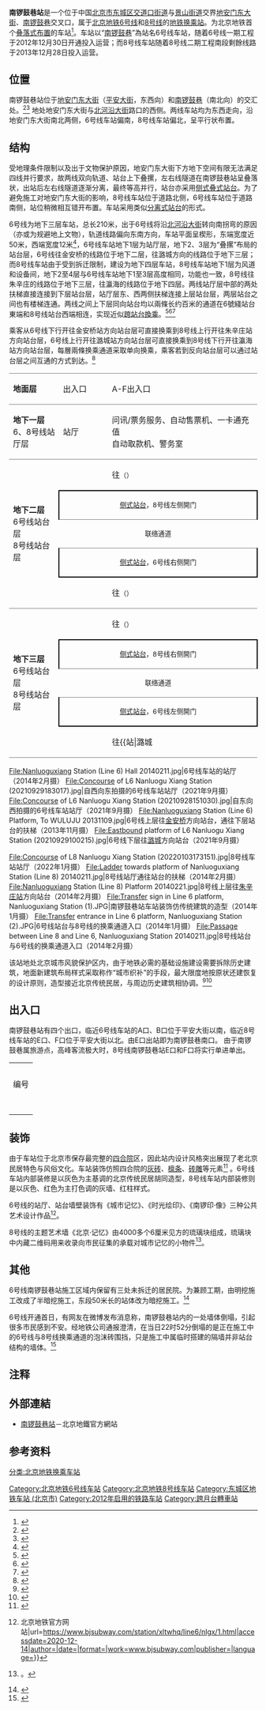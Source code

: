 {{NoteTA |G1=Railway}}
{{Infobox station
|name = 南锣鼓巷
|eng_name = Nanluogu Xiang<ref>{{cite web |title=JPG格式线路图下载 |url=https://www.bjsubway.com/jpg.html |website=北京地铁 |accessdate=2020-12-30 |archive-date=2021-01-02 |archive-url=https://web.archive.org/web/20210102164451/https://www.bjsubway.com/jpg.html |dead-url=no }}</ref>
|livery = 
|linecolour = {{北京地铁颜色|6}}
|linecolour2 = {{北京地铁颜色|8}}
|image = Westbound platform of L6 Nanluogu Xiang Station (20210928150935).jpg
|caption = 南锣鼓巷站6号线上层（往金安桥方向）站台<br />[[File:Southbound_platform_of_L8_Nanluogu_Xiang_Station_(20220103173020).jpg|300px]]<br />8号线下层往[[瀛海站|瀛海站]]方向站台
|other_name = 
|country = {{PRC}}
|borough = [[北京市|北京市]][[东城区_(北京市)|东城区]][[交道口街道|交道口街道]]与[[景山街道_(北京市)|景山街道]]交界
|address = [[地安门东大街|地安门东大街]]、[[南锣鼓巷|南锣鼓巷]]交叉口
|coordinates = {{coord|39|55|55.35|N|116|23|48.84|E|type:railwaystation|display=inline,title}}
|elevation = 
|operator = [[北京市地铁运营有限公司|北京市地铁运营有限公司]]
|lines = {{北京地铁线路名|6|SL}}<br />{{北京地铁线路名|8|SL}}
|distance = 
|platform = {{北京地铁线路名|6|S}}、{{北京地铁线路名|8|S}}：共用4座[[侧式叠式站台|叠落侧式站台]]
|tracks = 各2条
|bus_routes = 
|bus_stands = 
|connections = 公交站：锣鼓巷、东黄城根北口
|structure = 地下车站
|hall = 整体式站厅
|depth = 
|levels = 
|interchange = [[换乘站#跨月台轉乘|跨站台換乘]]、通道换乘
|exits = 4個
|elevator = 
|escalator = 
|architect = 
|architectural_style = 
|colour = {{北京地铁线路名|6|S}}：灰色<br />{{北京地铁线路名|8|S}}：灰色、红色
|type = 
|status = 运营中
|code = 
|zone = 
|classification = 
|website = 
|built = 
|opened = {{北京地铁线路名|6|S}}：2012年12月30日<br />{{北京地铁线路名|8|S}}：2013年12月28日
|pass_year = 
|passengers = 
|pass_system = 
|pass_rank = 
|mpassengers = 
|trains = 
|station_hours = 
|hours = 
|first = {{collapsible list
 |title = 　
 |
{{北京地铁线路名|6|S}}
:往{{北京地铁起讫站|6|L}}：05:27
:往{{北京地铁起讫站|6|R}}：05:43<br />
{{北京地铁线路名|8|S}}
:往{{北京地铁起讫站|8|R}}：05:13
:往{{北京地铁起讫站|8|L}}：05:29
}}
|last = {{collapsible list
 |title = 　
 |
{{北京地铁线路名|6|S}}
:往{{北京地铁起讫站|6|L}}：23:39
:往{{北京地铁起讫站|6|R}}：23:00
:往{{站|草房}}：00:11<br />
{{北京地铁线路名|8|S}}
:往{{北京地铁起讫站|8|R}}：23:24
:往{{北京地铁起讫站|8|L}}：23:44
}}
|adjacent = {{adjacent stations|system=北京地铁
|line1=6|left1=北海北|right1=东四|note-left1=1.349km|note-mid1=距离[[金安桥站|金安桥]]21.048km|note-right1=1.937km
|line2=8|left2=什刹海|right2=中国美术馆|note-left2=0.902km|note-mid2=距离[[朱辛庄站|朱辛庄]]26.107km|note-right2=1.437km}}
|other_services = 
|route_map = {{Routemap|inline=yes|map=
B3层! !
{{rmr|Licon=L|{{stl|北京地铁|什剎海}}}}，8号线! !utSTRgq\utSTRq+BSe\utSTRq+BSe\utSTRgq
\\\
{{rmr|Licon=L|{{stl|北京地铁|北海北}}}}，6号线! !utSTRgq\utSTRq+BSa\utSTRq+BSa\utSTRgq
~~ ~~B4层
utSTRfq\utSTRq+BSe\utSTRq+BSe\utSTRfq~~ ~~{{rmr|Licon=R|{{stl|北京地铁|中国美术馆}}}}，8号线
\\\
utSTRfq\utSTRq+BSa\utSTRq+BSa\utSTRfq~~ ~~{{rmr|Licon=R|{{stl|北京地铁|东四}}}}，6号线
}}
}}

'''南锣鼓巷站'''是一个位于中国[[北京市|北京市]][[东城区_(北京市)|东城区]][[交道口街道|交道口街道]]与[[景山街道_(北京市)|景山街道]]交界[[地安门东大街|地安门东大街]]、[[南锣鼓巷|南锣鼓巷]]交叉口，属于[[北京地铁|北京地铁]][[北京地铁6号线|6号线]]和[[北京地铁8号线|8号线]]的[[地铁车站|地铁]][[换乘站|换乘站]]。为北京地铁首个[[侧式叠式站台|叠落式布置]]的车站<ref>{{cite news|url=http://www.bjnews.com.cn/news/2010/10/14/75505.html|title=地铁南锣鼓巷站将“叠落”运行|work=新京报|date=2010-10-14|accessdate=2014-01-09|archive-date=2013-11-12|archive-url=https://web.archive.org/web/20131112210613/http://www.bjnews.com.cn/news/2010/10/14/75505.html|dead-url=no}}</ref>。车站以“[[南锣鼓巷|南锣鼓巷]]”為站名6号线车站，随着6号线一期工程于2012年12月30日开通投入运营；而8号线车站随着8号线二期工程南段剩餘线路于2013年12月28日投入运营。

== 位置 ==
南锣鼓巷站位于[[地安门东大街|地安门东大街]]（[[平安大街|平安大街]]，东西向）和[[南锣鼓巷|南锣鼓巷]]（南北向）的交汇处。<ref>{{cite web|url=http://www.bjghw.gov.cn/web/static/articles/catalog_14300/2010-01-19/article_ff808081262b02de01262c2fa1a90005/ff808081262b02de01262c2fa1a90005.html|title=轨道交通6号线一期工程规划方案公告|publisher=[[北京市规划委员会|北京市规划委员会]]|date=2010-01-14|accessdate=2010-04-03|deadurl=yes|archiveurl=https://web.archive.org/web/20100408065020/http://www.bjghw.gov.cn/web/static/articles/catalog_14300/2010-01-19/article_ff808081262b02de01262c2fa1a90005/ff808081262b02de01262c2fa1a90005.html|archivedate=2010-04-08}}</ref><ref>{{cite web|url=http://www.bjghw.gov.cn/web/static/articles/catalog_14300/2009-10-19/article_ff80808123fa497b0124528b720f000a/ff80808123fa497b0124528b720f000a.html|title=地铁8号线二期规划方案公告|publisher=[[北京市规划委员会|北京市规划委员会]]|date=2009-10-14|accessdate=2010-04-03|deadurl=yes|archiveurl=https://web.archive.org/web/20100327013929/http://www.bjghw.gov.cn/web/static/articles/catalog_14300/2009-10-19/article_ff80808123fa497b0124528b720f000a/ff80808123fa497b0124528b720f000a.html|archivedate=2010-03-27}}</ref> 地处地安门东大街与[[北河沿大街|北河沿大街]]路口的西侧。两线车站均为东西走向，沿地安门东大街南北两侧，6号线车站偏南，8号线车站偏北，呈平行状布置{{noteTag|8号线在地安门路口由南北走向向东拐弯，与6号线并行，从西向东行至南锣鼓巷站，出站后两条线路分别沿北河沿大街、美术馆后街向南拐弯，因此，两条线路在南锣鼓巷站呈平行状态。}}。

== 结构 ==
受地理条件限制以及出于文物保护原因{{noteTag|南锣鼓巷站址受西端地安门东大街南侧的基督教宽街教堂和北侧的[[东不压桥|东不压桥]]遗址制约。}}，地安门东大街下方地下空间有限无法满足四线并行要求，故两线双向轨道、站台上下叠摞，左右线隧道在南锣鼓巷站呈叠落状，出站后左右线隧道逐渐分离，最终等高并行，站台亦采用[[侧式叠式站台|侧式叠式站台]]。为了避免施工对地安门东大街的影响，8号线车站位于道路北侧，6号线车站位于道路南侧，站位稍微相互错开布置。车站采用类似[[分离式站台|分离式站台]]的形式。

6号线为地下三层车站，总长210米，出于6号线将沿[[北河沿大街|北河沿大街]]转向南拐弯的原因（亦或为规避地上文物），轨道线路偏向东南方向，车站平面呈楔形，东端宽度近50米，西端宽度12米<ref>{{cite news|url=http://www.fawan.com/Article/bs/jd/2012/05/16/141817156035.html|title=南锣鼓巷将增地铁换乘站|work=法制晚报|date=2012-05-16|accessdate=2014-01-09|archive-url=https://web.archive.org/web/20131112153958/http://www.fawan.com/Article/bs/jd/2012/05/16/141817156035.html|archive-date=2013-11-12|dead-url=yes}}</ref>，6号线车站地下1层为站厅层，地下2、3层为“叠摞”布局的站台层，6号线往金安桥的线路位于地下二层，往潞城方向的线路位于地下三层；而8号线车站由于受到拆迁限制，建设为地下四层车站，8号线车站地下1层为风道和设备间，地下2至4层与6号线车站地下1至3层高度相同，功能也一致，8号线往朱辛庄的线路位于地下三层，往瀛海的线路位于地下四层。两线站厅层中部的两处扶梯直接连接到下层站台层，站厅层东、西两侧扶梯连接上层站台层，两层站台之间也有楼梯连通。两线之间上下层同向站台均以兩條长约百米的通道在6號綫站台東端和8号线站台西端相连，实现近似[[跨月台換乘|跨站台換乘]]。<ref>{{cite journal|author=任云|title=地铁8号线二期工程车站建筑功能分析|journal=现代城市轨道交通|year=2011|issue=1}}</ref><ref>{{cite journal|author=曹宗豪|title=北京地铁6号线换乘车站设计特色|journal=都市快轨交通|year=2013|volume=26|issue=1}}</ref><ref>{{cite news|url=http://roll.sohu.com/20120516/n343274687.shtml|title=6号线南锣鼓巷站主体完工 明年换8号线不必爬楼梯|date=2012-05-16|accessdate=2012-05-16|archive-date=2013-01-28|archive-url=https://web.archive.org/web/20130128001451/http://roll.sohu.com/20120516/n343274687.shtml|dead-url=no}}</ref> 

乘客从6号线下行开往金安桥站方向站台层可直接换乘到8号线上行开往朱辛庄站方向站台层，6号线上行开往潞城站方向站台层可直接换乘到8号线下行开往瀛海站方向站台层，每層兩條换乘通道采取单向换乘，乘客若到反向站台层可以通过站台层之间互通的方式到达。<ref>{{cite news|url=http://www.takefoto.cn/?action-viewnews-itemid-57931|title=北京地铁8号线南锣鼓巷站首班车5点半|work=北京晚报|date=2013-12-26|accessdate=2014-01-10|archive-date=2014-01-10|archive-url=https://web.archive.org/web/20140110093730/http://www.takefoto.cn/?action-viewnews-itemid-57931|dead-url=no}}</ref>

{|cellspacing=0 cellpadding=3
|style="border-bottom:solid 1px gray;border-top:solid 1px gray;" width=100|'''地面层'''
|style="border-top:solid 1px gray;border-bottom:solid 1px gray;" width=100|出入口
|style="border-top:solid 1px gray;border-bottom:solid 1px gray;" width=350|A-F出入口
|-
|style="border-bottom:solid 1px gray;"|'''地下一层'''<br />6、8号线站厅层
|style="border-bottom:solid 1px gray;"|站厅
|style="border-bottom:solid 1px gray;"|问讯/票务服务、自动售票机、一卡通充值<br/>自动取款机、警务室
|-
|style="border-bottom:solid 1px gray;" rowspan=5|'''地下二层'''<br />6号线站台层<br />8号线站台层
|{{arrow|L}}
|{{北京地铁线路名|8|c}}往{{站|朱辛庄}}<small>（{{站|什刹海}}）</small>
|-
|style="border-top:solid 2px black;border-right:solid 2px black;border-left:solid 2px black;border-bottom:solid 1px gray;text-align:center;" colspan=2|<small>[[侧式站台|侧式站台]]，8号线左侧開门</small>
|-
|style="text-align:center;" colspan=2|<small>联络通道</small>
|-
|style="border-top:solid 1px gray;border-right:solid 2px black;border-left:solid 2px black;border-bottom:solid 2px black;text-align:center;" colspan=2|<small>[[侧式站台|侧式站台]]，6号线右侧開门</small>
|-
|style="border-bottom:solid 1px gray;"|{{arrow|L}}
|style="border-bottom:solid 1px gray;"|{{北京地铁线路名|6|c}}往{{站|金安桥}}<small>（{{站|北海北}}）</small>
|-
|style="border-bottom:solid 1px gray;" rowspan=5|'''地下三层'''<br />6号线站台层<br />8号线站台层
|{{arrow|R}}
|{{北京地铁线路名|8|c}}往{{站|瀛海}}<small>（{{站|中国美术馆}}）</small>
|-
|style="border-top:solid 2px black;border-right:solid 2px black;border-left:solid 2px black;border-bottom:solid 1px gray;text-align:center;" colspan=2|<small>[[侧式站台|侧式站台]]，8号线右侧開门</small>
|-
|style="text-align:center;" colspan=2|<small>联络通道</small>
|-
|style="border-top:solid 1px gray;border-right:solid 2px black;border-left:solid 2px black;border-bottom:solid 2px black;text-align:center;" colspan=2|<small>[[侧式站台|侧式站台]]，6号线左侧開门</small>
|-
|style="border-bottom:solid 1px gray;"|{{arrow|R}}
|style="border-bottom:solid 1px gray;"|{{北京地铁线路名|6|c}}往{{站|潞城||北京市}}<small>（{{站|东四}}）</small>
|}

<gallery>
File:Nanluoguxiang Station (Line 6) Hall 20140211.jpg|6号线车站的站厅（2014年2月摄）
File:Concourse of L6 Nanluogu Xiang Station (20210929183017).jpg|自西向东拍摄的6号线车站站厅（2021年9月摄）
File:Concourse of L6 Nanluogu Xiang Station (20210928151030).jpg|自东向西拍摄的6号线车站站厅（2021年9月摄）
File:Nanluoguxiang Station (Line 6) Platform, To WULUJU 20131109.jpg|6号线上层往[[金安桥站|金安桥]]方向站台，通往下层站台的扶梯（2013年11月摄）
File:Eastbound platform of L6 Nanluogu Xiang Station (20210929100215).jpg|6号线下层往[[潞城站_(北京市)|潞城]]方向站台（2021年9月摄）
</gallery>
<gallery>
File:Concourse of L8 Nanluogu Xiang Station (20220103173151).jpg|8号线车站站厅（2022年1月摄）
File:Ladder towards platform of Nanluoguxiang Station (Line 8) 20140211.jpg|8号线站厅通往站台的扶梯（2014年2月摄）
File:Nanluoguxiang Station (Line 8) Platform 20140221.jpg|8号线上层往[[朱辛庄站|朱辛庄站]]方向站台（2014年2月摄）
File:Transfer sign in Line 6 platform, Nanluoguxiang Station (1).JPG|南锣鼓巷站车站装饰仿传统建筑的造型（2014年1月摄）
File:Transfer entrance in Line 6 platform, Nanluoguxiang Station (2).JPG|6号线站台与8号线的换乘通道入口（2014年1月摄）
File:Passage between Line 8 and Line 6, Nanluoguxiang Station 20140211.jpg|8号线站台与6号线的换乘通道入口（2014年2月摄）
</gallery>

{{multiple image|direction=vertical|align=center|width=800
|image1=Platform panorama of L6 Nanluoguxiang Station, westbound (20170515205956).jpg|caption1=<center>6号线站台全景图（2017年5月摄）</center>
|image2=Platform panorama of L8 Nanluoguxiang Station, northbound (20170412135634).jpg|caption2=<center>8号线站台全景图（2017年4月摄）</center>
}}
该站地处北京城市风貌保护区内，由于地铁必需的基础设施建设需要拆除历史建筑，地面新建筑布局样式采取称作“城市织补”的手段，最大限度地按原状还建恢复的设计原则，造型接近北京传统民居，与周边历史建筑相协调。<ref>{{cite news|url=http://www.bjnews.com.cn/news/2013/05/08/262498.html|title=8号线南锣鼓巷站“织补”还原风貌|work=新京报|date=2013-05-08|accessdate=2014-01-09|archive-date=2013-11-12|archive-url=https://web.archive.org/web/20131112210609/http://www.bjnews.com.cn/news/2013/05/08/262498.html|dead-url=no}}</ref><ref>{{cite web|url=http://www.bjghw.gov.cn/web/static/articles/catalog_26/article_ff8080813e21c68e013e7d272d780169/ff8080813e21c68e013e7d272d780169.html|title=地铁8号线南锣鼓巷站织补项目方案公示|publisher=北京市规划委员会|date=2013-05-07|accessdate=2014-01-09|archive-url=https://web.archive.org/web/20131112130215/http://www.bjghw.gov.cn/web/static/articles/catalog_26/article_ff8080813e21c68e013e7d272d780169/ff8080813e21c68e013e7d272d780169.html|archive-date=2013-11-12|dead-url=yes}}</ref>

== 出入口 ==
南锣鼓巷站有四个出口，临近6号线车站的A口、B口位于平安大街以南，临近8号线车站的E口、F口位于平安大街以北。由E口出站即为南锣鼓巷南口。
由于南锣鼓巷属旅游点，高峰客流极大时，8号线南锣鼓巷站E口和F口将实行单进单出。
{| class="wikitable"
| colspan="5" align="center" bgcolor="{{北京地铁颜色|6}}" |
|-
| colspan="5" align="center" bgcolor="{{北京地铁颜色|8}}" |
|-
! 编号 
! 指示
! 建议前往的目的地 
! 照片
!
无障碍设施
|-
| {{港鐵出口|A}} 
| 地安门东大街（南侧）
|[[南锣鼓巷|南锣鼓巷]]、地安门内大街、北海医院、[[中央戏剧学院|中央戏剧学院]] 
|[[File:Exit_A_of_Nanluogu_Xiang_Station_(20211001141658).jpg|150px]]
|{{n/a}}
|-
| {{港鐵出口|B|附=升}} 
| 地安门东大街（南侧）
|北河沿大街、东皇城根北街、美术馆后街、[[僧王府|僧王府]]、科学出版社 
| [[File:Exit_B_of_Nanluogu_Xiang_Station_(20211001141919).jpg|150px]]
|[[File:Exit_B_lift_of_Nanluogu_Xiang_Station_(20210928152023).jpg|150px]]
|-
| {{港鐵出口|E|附=升}} 
| 地安门东大街（北侧）
|南锣鼓巷（西侧）、中央戏剧学院、北京五中分校、帽儿胡同小学 
| [[File:Exit_E_of_Nanluogu_Xiang_Station_(20211008145822).jpg|150px]]
|[[File:Exit_E_lift_of_Nanluogu_Xiang_Station_(20211008145456).jpg|150px]]
|-
| {{港鐵出口|F}} 
| 地安门东大街（北侧）
|交道口南大街、美术馆后街、织染局小学、北京中医医院 
|[[File:Exit_F_of_Nanluogu_Xiang_Station_(20211001142220).jpg|150px]]
|{{n/a}}
|-
| colspan="5" bgcolor="#EEEEEE" | {{港鐵出口|註=升}}
|}

== 装饰 ==
由于车站位于北京市保存最完整的[[四合院|四合院]]区，因此站内设计风格突出展现了老北京民居特色与风俗文化。车站装饰仿照四合院的[[灰砖|灰砖]]、[[檩|檩条]]、[[砖雕|砖雕]]等元素<ref>{{cite news|url=http://roll.sohu.com/20120511/n342903809.shtml|title=地铁6号线一期车站装修全面展开|date=2012-05-11|accessdate=2012-05-11|archive-date=2012-07-01|archive-url=https://web.archive.org/web/20120701121916/http://roll.sohu.com/20120511/n342903809.shtml|dead-url=no}}</ref> 。6号线车站内部装修是以灰色为主基调的北京传统民居胡同造型，8号线车站内部装修则是以灰色、红色为主打色调的灰墙、红柱样式。

6号线的站厅、站台墙壁装饰有《城市记忆》、《时光绘印》、《南锣印·像》三种公共艺术设计作品<ref>{{Cite web|title=南锣鼓巷站文化墙 {{!}} 北京地铁官方网站|url=https://www.bjsubway.com/station/xltwhq/line6/nlgx/1.html|accessdate=2020-12-14|author=|date=|format=|work=www.bjsubway.com|publisher=|language=}}</ref>。

8号线的主题艺术墙《北京·记忆》由4000多个6厘米见方的琉璃块组成，琉璃块中内藏二维码用来收录向市民征集的承载对城市记忆的小物件<ref>{{cite web|title=2012年度地铁公共艺术品建成展示--8号线|url=http://www.bjghw.gov.cn/web/dtggyshz/dtggys_list8.html|accessdate=2014-01-09|publisher=北京市规划委员会|dead-url=yes|archive-url=https://web.archive.org/web/20131112134740/http://www.bjghw.gov.cn/web/dtggyshz/dtggys_list8.html|archive-date=2013-11-12}}。</ref>。

{{gallery | width= 160|align=center
|File:南锣鼓巷站6号线站厅墙壁装饰 20140211.jpg|6号线站厅艺术墙《城市记忆》，使用中国传统建筑与民族图饰表现一种文明的图谱||6号线[[潞城站_(北京市)|潞城]]方向站台艺术墙《时光绘印》，以单纯的速写勾起公众对南锣鼓巷认知的共鸣||6号线[[金安桥站|金安桥]]方向站台艺术墙《南锣印·像》（之一），灵感来源于南锣鼓巷的特色小店印章及明信片||6号线[[金安桥站|金安桥]]方向站台艺术墙《南锣印·像》（之二），展现南锣鼓巷“古老而现代”的独特魅力|File:Nanluoguxiang Station (Line 8) Thematic wall(1) 20140221.jpg|8号线站厅艺术墙《北京·记忆》，以琉璃封存北京生活老物件，拼贴成老北京典型的人物形象剪影|File:Thematic wall of Nanluoguxiang Station (Line 8) 20140211.jpg|《北京·记忆》作品局部，琉璃块中的二维码收录征集的承载城市记忆的小物件
}}

== 其他 ==
6号线南锣鼓巷站施工区域内保留有三处未拆迁的居民院。为兼顾工期，由明挖施工改成了半暗挖施工，东段50米长的站体改为暗挖施工。<ref>{{cite news|url=http://www.people.com.cn/h/2012/0516/c25408-4154874862.html|title=“南锣”成首座地铁双向同台换乘站|author=涂露芳|work=北京日报|date=2012-05-16|accessdate=2014-01-09|archive-url=https://web.archive.org/web/20131112154912/http://www.people.com.cn/h/2012/0516/c25408-4154874862.html|archive-date=2013-11-12|dead-url=yes}}</ref>

6号线开通首日，有网友在微博发布消息称，南锣鼓巷站内的一处墙体倒塌，引起很多市民感到不安。经地铁公司通报澄清，在当日22时52分倒塌的是正在施工中的6号线与8号线换乘通道的泡沫砖围挡，只是施工中属临时搭建的隔墙并非站台结构的墙体。<ref>{{cite news|url=http://www.bjnews.com.cn/news/2013/01/01/242511.html|title=6号线开通首日临时围挡坍塌|work=新京报|date=2013-01-01|accessdate=2014-01-09|archive-date=2013-11-12|archive-url=https://web.archive.org/web/20131112210616/http://www.bjnews.com.cn/news/2013/01/01/242511.html|dead-url=no}}</ref>

== 注释 ==
{{noteFoot}}

==外部連結==
*[http://www.bjsubway.com/station/xltcx/line6/2013-08-23/133.html 南锣鼓巷站]{{Wayback|url=http://www.bjsubway.com/station/xltcx/line6/2013-08-23/133.html |date=20131112085624 }}－北京地鐵官方網站

== 参考资料 ==
{{reflist}}
{{commonscat|Nanluoguxiang Station}}

{{北京地铁6号线}}
{{北京地铁8号线}}

[[Category:北京地铁6号线车站|Category:北京地铁6号线车站]]
[[Category:北京地铁8号线车站|Category:北京地铁8号线车站]]
[[分类:北京地铁换乘车站|分类:北京地铁换乘车站]]
[[Category:东城区地铁车站_(北京市)|Category:东城区地铁车站 (北京市)]]
[[Category:2012年启用的铁路车站|Category:2012年启用的铁路车站]]
[[Category:跨月台轉車站|Category:跨月台轉車站]]